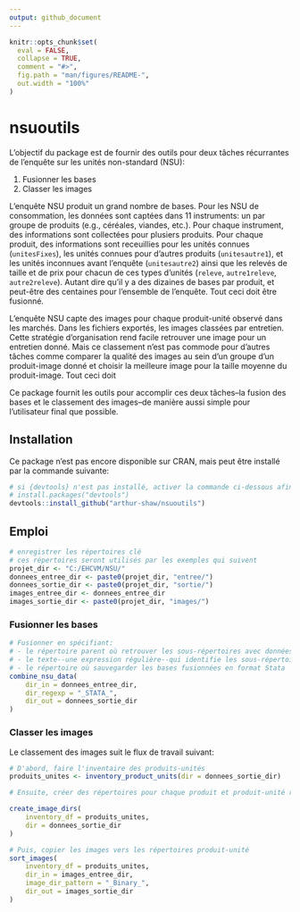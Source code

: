 ```yaml
---
output: github_document
---
```


<!-- README.md is generated from README.Rmd. Please edit that file -->

```r
knitr::opts_chunk$set(
  eval = FALSE,
  collapse = TRUE,
  comment = "#>",
  fig.path = "man/figures/README-",
  out.width = "100%"
)
```

# nsuoutils

<!-- badges: start -->
<!-- badges: end -->

L'objectif du package est de fournir des outils pour deux tâches récurrantes de l'enquête sur les unités non-standard (NSU):

1. Fusionner les bases
1. Classer les images

L'enquête NSU produit un grand nombre de bases. Pour les NSU de consommation, les données sont captées dans 11 instruments: un par groupe de produits (e.g., céréales, viandes, etc.). Pour chaque instrument, des informations sont collectées pour plusiers produits. Pour chaque produit, des informations sont receuillies pour les unités connues (`unitesFixes`), les unités connues pour d'autres produits (`unitesautre1`), et les unités inconnues avant l'enquête (`unitesautre2`) ainsi que les relevés de taille et de prix pour chacun de ces types d'unités (`releve`, `autre1releve`, `autre2releve`). Autant dire qu'il y a des dizaines de bases par produit, et peut-être des centaines pour l'ensemble de l'enquête. Tout ceci doit être fusionné.

L'enquête NSU capte des images pour chaque produit-unité observé dans les marchés. Dans les fichiers exportés, les images classées par entretien. Cette stratégie d'organisation rend facile retrouver une image pour un entretien donné. Mais ce classement n'est pas commode pour d'autres tâches comme comparer la qualité des images au sein d'un groupe d'un produit-image donné et choisir la meilleure image pour la taille moyenne du produit-image. Tout ceci doit  

Ce package fournit les outils pour accomplir ces deux tâches--la fusion des bases et le classement des images--de manière aussi simple pour l'utilisateur final que possible.

## Installation

Ce package n'est pas encore disponible sur CRAN, mais peut être installé par la commande suivante:

``` r
# si {devtools} n'est pas installé, activer la commande ci-dessous afin de l'installer
# install.packages("devtools")
devtools::install_github("arthur-shaw/nsuoutils")
```

## Emploi

```r
# enregistrer les répertoires clé
# ces répertoires seront utilisés par les exemples qui suivent
projet_dir <- "C:/EHCVM/NSU/"
donnees_entree_dir <- paste0(projet_dir, "entree/")
donnees_sortie_dir <- paste0(projet_dir, "sortie/")
images_entree_dir <- donnees_entree_dir
images_sortie_dir <- paste0(projet_dir, "images/")
```


### Fusionner les bases

```r
# Fusionner en spécifiant:
# - le répertoire parent où retrouver les sous-répertoires avec données
# - le texte--une expression régulière--qui identifie les sous-répertoires avec données
# - le répertoire où sauvegarder les bases fusionnées en format Stata
combine_nsu_data(
    dir_in = donnees_entree_dir,
    dir_regexp = "_STATA_",
    dir_out = donnees_sortie_dir
)
```

### Classer les images

Le classement des images suit le flux de travail suivant:

```r
# D'abord, faire l'inventaire des produits-unités
produits_unites <- inventory_product_units(dir = donnees_sortie_dir)

# Ensuite, créer des répertoires pour chaque produit et produit-unité retrouvé

create_image_dirs(
    inventory_df = produits_unites, 
    dir = donnees_sortie_dir
)

# Puis, copier les images vers les répertoires produit-unité
sort_images(
    inventory_df = produits_unites,
    dir_in = images_entree_dir,
    image_dir_pattern = "_Binary_",
    dir_out = images_sortie_dir    
)

```

